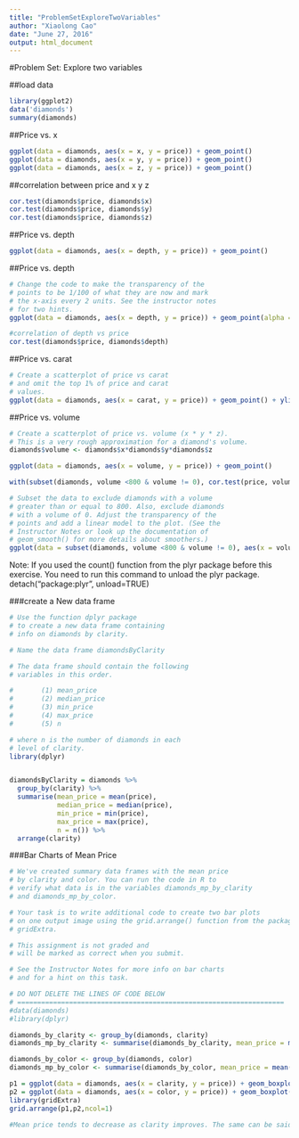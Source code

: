 ```yaml
---
title: "ProblemSetExploreTwoVariables"
author: "Xiaolong Cao"
date: "June 27, 2016"
output: html_document
---
```


#Problem Set: Explore two variables

##load data
```r
library(ggplot2)
data('diamonds')
summary(diamonds)
```

##Price vs. x
```r
ggplot(data = diamonds, aes(x = x, y = price)) + geom_point()
ggplot(data = diamonds, aes(x = y, y = price)) + geom_point()
ggplot(data = diamonds, aes(x = z, y = price)) + geom_point()
```

##correlation between price and x y z
```r
cor.test(diamonds$price, diamonds$x)
cor.test(diamonds$price, diamonds$y)
cor.test(diamonds$price, diamonds$z)

```

##Price vs. depth
```r
ggplot(data = diamonds, aes(x = depth, y = price)) + geom_point()

```

##Price vs. depth
```r
# Change the code to make the transparency of the
# points to be 1/100 of what they are now and mark
# the x-axis every 2 units. See the instructor notes
# for two hints.
ggplot(data = diamonds, aes(x = depth, y = price)) + geom_point(alpha = 1/100) + scale_x_continuous(breaks = seq(min(diamonds$depth), max(diamonds$depth),2))

#correlation of depth vs price
cor.test(diamonds$price, diamonds$depth)
```

##Price vs. carat
```r
# Create a scatterplot of price vs carat
# and omit the top 1% of price and carat
# values.
ggplot(data = diamonds, aes(x = carat, y = price)) + geom_point() + ylim(0, quantile(diamonds$price, 0.99)) + xlim(0, quantile(diamonds$carat, 0.99))

```

##Price vs. volume
```r
# Create a scatterplot of price vs. volume (x * y * z).
# This is a very rough approximation for a diamond's volume.
diamonds$volume <- diamonds$x*diamonds$y*diamonds$z

ggplot(data = diamonds, aes(x = volume, y = price)) + geom_point()

with(subset(diamonds, volume <800 & volume != 0), cor.test(price, volume))

# Subset the data to exclude diamonds with a volume
# greater than or equal to 800. Also, exclude diamonds
# with a volume of 0. Adjust the transparency of the
# points and add a linear model to the plot. (See the
# Instructor Notes or look up the documentation of
# geom_smooth() for more details about smoothers.)
ggplot(data = subset(diamonds, volume <800 & volume != 0), aes(x = volume, y = price)) + geom_point(alpha = 1/100) + geom_smooth(formula = y~x, method = glm)

```

Note: If you used the count() function from the plyr package before this exercise. You need to run this command to unload the plyr package. 
detach("package:plyr", unload=TRUE) 

###create a New data frame
```r
# Use the function dplyr package
# to create a new data frame containing
# info on diamonds by clarity.

# Name the data frame diamondsByClarity

# The data frame should contain the following
# variables in this order.

#       (1) mean_price
#       (2) median_price
#       (3) min_price
#       (4) max_price
#       (5) n

# where n is the number of diamonds in each
# level of clarity.
library(dplyr)


diamondsByClarity = diamonds %>%
  group_by(clarity) %>%
  summarise(mean_price = mean(price),
            median_price = median(price),
            min_price = min(price),
            max_price = max(price),
            n = n()) %>%
  arrange(clarity)

```

###Bar Charts of Mean Price
```r

# We've created summary data frames with the mean price
# by clarity and color. You can run the code in R to
# verify what data is in the variables diamonds_mp_by_clarity
# and diamonds_mp_by_color.

# Your task is to write additional code to create two bar plots
# on one output image using the grid.arrange() function from the package
# gridExtra.

# This assignment is not graded and
# will be marked as correct when you submit.

# See the Instructor Notes for more info on bar charts
# and for a hint on this task.

# DO NOT DELETE THE LINES OF CODE BELOW
# ===================================================================
#data(diamonds)
#library(dplyr)

diamonds_by_clarity <- group_by(diamonds, clarity)
diamonds_mp_by_clarity <- summarise(diamonds_by_clarity, mean_price = mean(price))

diamonds_by_color <- group_by(diamonds, color)
diamonds_mp_by_color <- summarise(diamonds_by_color, mean_price = mean(price))

p1 = ggplot(data = diamonds, aes(x = clarity, y = price)) + geom_boxplot()
p2 = ggplot(data = diamonds, aes(x = color, y = price)) + geom_boxplot()
library(gridExtra)
grid.arrange(p1,p2,ncol=1)

#Mean price tends to decrease as clarity improves. The same can be said for color.
```

